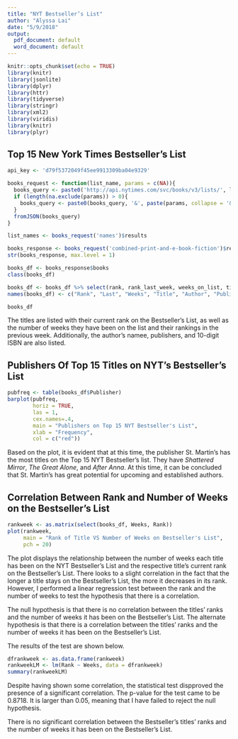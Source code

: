 ```yaml
---
title: "NYT Bestseller’s List"
author: "Alyssa Lai"
date: "5/9/2018"
output:
  pdf_document: default
  word_document: default
---
```


```r
knitr::opts_chunk$set(echo = TRUE)
library(knitr)
library(jsonlite)
library(dplyr)
library(httr)
library(tidyverse)
library(stringr)
library(xml2)
library(viridis)
library(knitr)
library(plyr)
```

## Top 15 New York Times Bestseller's List

```r

api_key <- 'd79f5372049f45ee9913309ba04e9329'

books_request <- function(list_name, params = c(NA)){
  books_query <- paste0('http://api.nytimes.com/svc/books/v3/lists/', list_name, '?api-key=', api_key)
  if (length(na.exclude(params)) > 0){
    books_query <- paste0(books_query, '&', paste(params, collapse = '&'))
  }
  fromJSON(books_query)
}

list_names <- books_request('names')$results

books_response <- books_request('combined-print-and-e-book-fiction')$results
str(books_response, max.level = 1)

books_df <- books_response$books
class(books_df)

books_df <- books_df %>% select(rank, rank_last_week, weeks_on_list, title, author, publisher, primary_isbn10)
names(books_df) <- c("Rank", "Last", "Weeks", "Title", "Author", "Publisher", "ISBN10")

books_df
```

The titles are listed with their current rank on the Bestseller's List, as well as the number of weeks they have been on the list and their rankings in the previous week. Additionally, the author's namee, publishers, and 10-digit ISBN are also listed.

## Publishers Of Top 15 Titles on NYT's Bestseller's List

```r
pubfreq <- table(books_df$Publisher)
barplot(pubfreq,
        horiz = TRUE,
        las = 1,
        cex.names=.4,
        main = "Publishers on Top 15 NYT Bestseller's List",
        xlab = "Frequency",
        col = c("red"))
```

Based on the plot, it is evident that at this time, the publisher St. Martin's has the most titles on the Top 15 NYT Bestseller's list. They have *Shattered Mirror*, *The Great Alone*, and *After Anna*. At this time, it can be concluded that St. Martin's has great potential for upcoming and established authors.

## Correlation Between Rank and Number of Weeks on the Bestseller's List

```r

rankweek <- as.matrix(select(books_df, Weeks, Rank))
plot(rankweek,
     main = "Rank of Title VS Number of Weeks on Bestseller's List",
     pch = 20)

```

The plot displays the relationship between the number of weeks each title has been on the NYT Bestseller's List and the respective title's current rank on the Bestseller's List. There looks to a slight correlation in the fact that the longer a title stays on the Bestseller's List, the more it decreases in its rank. However, I performed a linear regression test between the rank and the number of weeks to test the hypothesis that there is a correlation.  

The null hypothesis is that there is no correlation between the titles' ranks and the number of weeks it has been on the Bestseller's List. The alternate hypothesis is that there is a correlation between the titles' ranks and the number of weeks it has been on the Bestseller's List.  

The results of the test are shown below.

```r

dfrankweek <- as.data.frame(rankweek)
rankweekLM <- lm(Rank ~ Weeks, data = dfrankweek)
summary(rankweekLM)

```

Despite having shown some correlation, the statistical test dispproved the presence of a significant correlation. The p-value for the test came to be 0.8718. It is larger than 0.05, meaning that I have failed to reject the null hypothesis.  

There is no significant correlation between the Bestseller's titles' ranks and the number of weeks it has been on the Bestseller's List.
